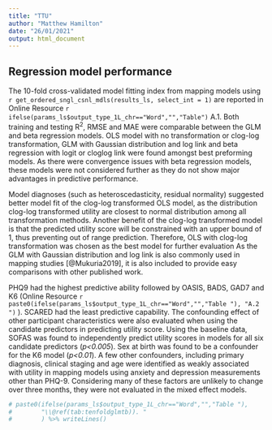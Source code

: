 ---
title: "TTU"
author: "Matthew Hamilton"
date: "26/01/2021"
output: html_document
---

## Regression model performance 
<!-- Table start -->The 10-fold cross-validated model fitting index from mapping models using `r get_ordered_sngl_csnl_mdls(results_ls, select_int = 1)` are reported in Online Resource `r ifelse(params_ls$output_type_1L_chr=="Word","","Table")` A.1. Both training and testing R^2^, RMSE and MAE were comparable between the GLM and beta regression models.  OLS model with no transformation or clog-log transformation, GLM with Gaussian distribution and log link and beta regression with logit or cloglog link were found amongst best preforming models. As there were convergence issues with beta regression models, these models were not considered further as they do not show major advantages in predictive performance.   

Model diagnoses (such as heteroscedasticity, residual normality) suggested better model fit of the clog-log transformed OLS model, as the distribution clog-log transformed utility are closest to normal distribution among all transformation methods. Another benefit of the clog-log transformed model is that the predicted utility score will be constrained with an upper bound of 1, thus preventing out of range prediction. Therefore, OLS with clog-log transformation was chosen as the best model for further evaluation As the GLM with Gaussian distribution and log link is also commonly used in mapping studies [@Mukuria2019], it is also included to provide easy comparisons with other published work. 

PHQ9 had the highest predictive ability followed by OASIS, BADS, GAD7 and K6 (Online Resource `r paste0(ifelse(params_ls$output_type_1L_chr=="Word","","Table "), "A.2 ")` ). SCARED had the least predictive capability. The confounding effect of other participant characteristics were also evaluated when using the candidate predictors in predicting utility score. Using the baseline data, SOFAS was found to independently predict utility scores in models for all six candidate predictors (*p<0.005*). Sex at birth was found to be a confounder for the K6 model (*p<0.01*). A few other confounders, including primary diagnosis, clinical staging and age were identified as weakly associated with utility in mapping models using anxiety and depression measurements other than PHQ-9. Considering many of these factors are unlikely to change over three months, they were not evaluated in the mixed effect models.

```{r echo = F, results='asis'}
# paste0(ifelse(params_ls$output_type_1L_chr=="Word","","Table "),
#        "\\@ref(tab:tenfoldglmtb)). "
#        ) %>% writeLines()
```
